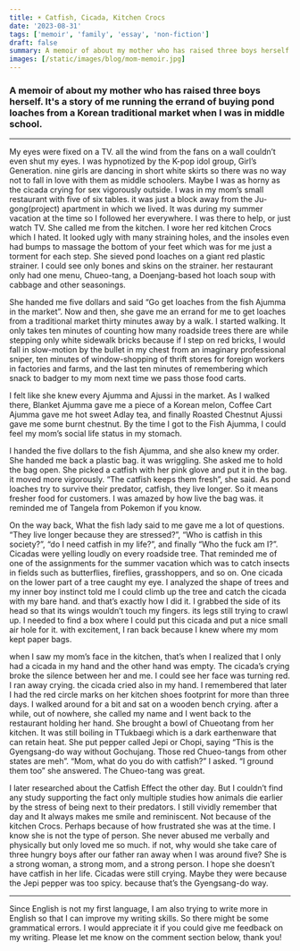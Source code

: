 ```yaml
---
title: ☀️ Catfish, Cicada, Kitchen Crocs
date: '2023-08-31'
tags: ['memoir', 'family', 'essay', 'non-fiction']
draft: false
summary: A memoir of about my mother who has raised three boys herself. It's a story of me running the errand of buying pond loaches from a Korean traditional market when I was in middle school.
images: [/static/images/blog/mom-memoir.jpg]
---
```


### A memoir of about my mother who has raised three boys herself. It's a story of me running the errand of buying pond loaches from a Korean traditional market when I was in middle school.

---

My eyes were fixed on a TV. all the wind from the fans on a wall couldn’t even shut my eyes. I was hypnotized by the K-pop idol group, Girl’s Generation. nine girls are dancing in short white skirts so there was no way not to fall in love with them as middle schoolers. Maybe I was as horny as the cicada crying for sex vigorously outside. I was in my mom’s small restaurant with five of six tables. it was just a block away from the Ju-gong(project) apartment in which we lived. It was during my summer vacation at the time so I followed her everywhere. I was there to help, or just watch TV. She called me from the kitchen. I wore her red kitchen Crocs which I hated. It looked ugly with many straining holes, and the insoles even had bumps to massage the bottom of your feet which was for me just a torment for each step. She sieved pond loaches on a giant red plastic strainer. I could see only bones and skins on the strainer. her restaurant only had one menu, Chueo-tang, a Doenjang-based hot loach soup with cabbage and other seasonings.

She handed me five dollars and said “Go get loaches from the fish Ajumma in the market”. Now and then, she gave me an errand for me to get loaches from a traditional market thirty minutes away by a walk. I started walking. It only takes ten minutes of counting how many roadside trees there are while stepping only white sidewalk bricks because if I step on red bricks, I would fall in slow-motion by the bullet in my chest from an imaginary professional sniper, ten minutes of window-shopping of thrift stores for foreign workers in factories and farms, and the last ten minutes of remembering which snack to badger to my mom next time we pass those food carts.

I felt like she knew every Ajumma and Ajussi in the market. As I walked there, Blanket Ajumma gave me a piece of a Korean melon, Coffee Cart Ajumma gave me hot sweet Adlay tea, and finally Roasted Chestnut Ajussi gave me some burnt chestnut. By the time I got to the Fish Ajumma, I could feel my mom’s social life status in my stomach.

I handed the five dollars to the fish Ajumma, and she also knew my order. She handed me back a plastic bag. it was wriggling. She asked me to hold the bag open. She picked a catfish with her pink glove and put it in the bag. it moved more vigorously. “The catfish keeps them fresh”, she said. As pond loaches try to survive their predator, catfish, they live longer. So it means fresher food for customers. I was amazed by how live the bag was. it reminded me of Tangela from Pokemon if you know.

On the way back, What the fish lady said to me gave me a lot of questions. “They live longer because they are stressed?”, “Who is catfish in this society?”, “do I need catfish in my life?”, and finally “Who the fuck am I?”. Cicadas were yelling loudly on every roadside tree. That reminded me of one of the assignments for the summer vacation which was to catch insects in fields such as butterflies, fireflies, grasshoppers, and so on. One cicada on the lower part of a tree caught my eye. I analyzed the shape of trees and my inner boy instinct told me I could climb up the tree and catch the cicada with my bare hand. and that’s exactly how I did it. I grabbed the side of its head so that its wings wouldn’t touch my fingers. its legs still trying to crawl up. I needed to find a box where I could put this cicada and put a nice small air hole for it. with excitement, I ran back because I knew where my mom kept paper bags.

when I saw my mom’s face in the kitchen, that’s when I realized that I only had a cicada in my hand and the other hand was empty. The cicada’s crying broke the silence between her and me. I could see her face was turning red. I ran away crying. the cicada cried also in my hand. I remembered that later I had the red circle marks on her kitchen shoes footprint for more than three days. I walked around for a bit and sat on a wooden bench crying. after a while, out of nowhere, she called my name and I went back to the restaurant holding her hand. She brought a bowl of Chueotang from her kitchen. It was still boiling in TTukbaegi which is a dark earthenware that can retain heat. She put pepper called Jepi or Chopi, saying “This is the Gyengsang-do way without Gochujang. Those red Chueo-tangs from other states are meh”. “Mom, what do you do with catfish?” I asked. “I ground them too” she answered. The Chueo-tang was great.

I later researched about the Catfish Effect the other day. But I couldn’t find any study supporting the fact only multiple studies how animals die earlier by the stress of being next to their predators. I still vividly remember that day and It always makes me smile and reminiscent. Not because of the kitchen Crocs. Perhaps because of how frustrated she was at the time. I know she is not the type of person. She never abused me verbally and physically but only loved me so much. if not, why would she take care of three hungry boys after our father ran away when I was around five? She is a strong woman, a strong mom, and a strong person. I hope she doesn’t have catfish in her life. Cicadas were still crying. Maybe they were because the Jepi pepper was too spicy. because that’s the Gyengsang-do way.

---
Since English is not my first language, I am also trying to write more in English so that I can improve my writing skills. So there might be some grammatical errors. I would appreciate it if you could give me feedback on my writing.  Please let me know on the comment section below, thank you!